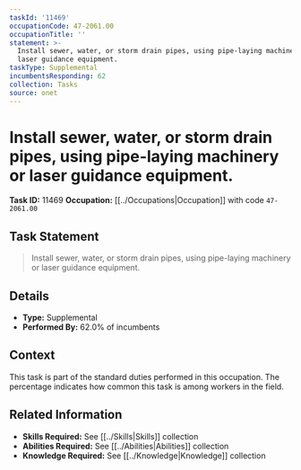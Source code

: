 ```yaml
---
taskId: '11469'
occupationCode: 47-2061.00
occupationTitle: ''
statement: >-
  Install sewer, water, or storm drain pipes, using pipe-laying machinery or
  laser guidance equipment.
taskType: Supplemental
incumbentsResponding: 62
collection: Tasks
source: onet
---
```

# Install sewer, water, or storm drain pipes, using pipe-laying machinery or laser guidance equipment.

**Task ID:** 11469
**Occupation:** [[../Occupations|Occupation]] with code `47-2061.00`

## Task Statement

> Install sewer, water, or storm drain pipes, using pipe-laying machinery or laser guidance equipment.

## Details

- **Type:** Supplemental
- **Performed By:** 62.0% of incumbents

## Context

This task is part of the standard duties performed in this occupation. The percentage indicates how common this task is among workers in the field.

## Related Information

- **Skills Required:** See [[../Skills|Skills]] collection
- **Abilities Required:** See [[../Abilities|Abilities]] collection
- **Knowledge Required:** See [[../Knowledge|Knowledge]] collection
